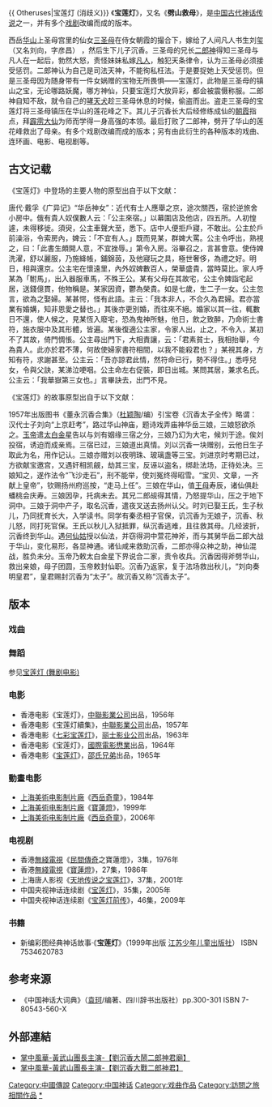 {{ Otheruses|宝莲灯 (消歧义)}}
{{unreferenced|time=2015-1-12}} 
《'''宝莲灯'''》，又名《'''劈山救母'''》，是[[中国|中国]][[古代|古代]][[神话|神话]][[传说|传说]]之一，并有多个[[戏剧|戏剧]]改编而成的版本。

西岳[[华山|华山]]上圣母宫里的仙女[[三圣母|三圣母]]在侍女朝霞的撮合下，嫁给了人间凡人书生刘玺 （又名刘向，字彦昌） ，然后生下儿子沉香。三圣母的兄长[[二郎神|二郎神]]得知三圣母与凡人在一起后，勃然大怒，责怪妹妹私嫁[[凡人|凡人]]，触犯天条律令，认为三圣母必须接受惩罚。二郎神认为自己是司法天神，不能徇私枉法。于是要捉她上天受惩罚。但是三圣母因为随身带有一件女娲赠的宝物无所畏惧——宝莲灯，此物是三圣母的镇山之宝，无论哪路妖魔，哪方神仙，只要宝莲灯大放异彩，都会被震慑称服。二郎神自知不敌，就令自己的[[哮天犬|哮天犬]]趁三圣母休息的时候，偷盗而出。盗走三圣母的宝莲灯将三圣母镇压在华山的莲花峰之下。其儿子沉香长大后经修练成仙的[[朝霞|朝霞]]指点，拜[[霹雳大仙|霹雳大仙]]为师而学得一身高强的本领。最后打败了二郎神，劈开了华山的莲花峰救出了母亲。有多个戏剧改编而成的版本；另有由此衍生的各种版本的戏曲、连环画、电影、电视剧等。

== 古文记载 ==
《宝莲灯》中登场的主要人物的原型出自于以下文献：

唐代·戴孚《广异记》“华岳神女”：近代有士人應舉之京，途次關西，宿於逆旅舍小房中。俄有貴人奴僕數人云：「公主來宿。」以幕圍店及他店，四五所。人初惶遽，未得移徙。須臾，公主車聲大至，悉下。店中人便拒戶寢，不敢出。公主於戶前澡浴，令索房內，婢云：「不宜有人。」既而見某，群婢大罵。公主令呼出，熟視之，曰：「此書生頗開人意，不宜挫辱。」第令入房。浴畢召之，言甚會意。使侍婢洗濯，舒以麗服，乃施絳帳，鋪錦茵，及他寢玩之具，極世奢侈，為禮之好。明日，相與還京。公主宅在懷遠里，內外奴婢數百人，榮華盛貴，當時莫比。家人呼某為「駙馬」，出入器服車馬，不殊王公。某有父母在其故宅，公主令婢詣宅起居，送錢億貫，他物稱是。某家因資，鬱為榮貴。如是七歲，生二子一女。公主忽言，欲為之娶婦。某甚愕，怪有此語。主云：「我本非人，不合久為君婦。君亦當業有婚媾，知非恩愛之替也。」其後亦更別婚，而往來不絕。婚家以其一往，輒數日不還，使人候之，見某恆入廢宅，恐為鬼神所魅，他日，飲之致醉，乃命術士書符，施衣服中及其形體，皆遍。某後復適公主家，令家人出，止之，不令入，某初不了其故，倚門惆悵。公主尋出門下，大相責讓，云：「君素貧士，我相抬舉，今為貴人。此亦於君不薄，何故使婦家書符相間，以我不能殺君也？」某視其身，方知有符，求謝甚至。公主云：「吾亦諒君此情，然符命已行，勢不得住。」悉呼兒女，令與父訣，某涕泣哽咽。公主命左右促裝，即日出城。某問其居，兼求名氏。公主云：「我華嶽第三女也。」言畢訣去，出門不見。

《宝莲灯》的故事原型出自于以下文献：

1957年出版图书《董永沉香合集》（[[杜颖陶|杜颖陶]]/编）引宝卷《沉香太子全传》略谓：汉代士子刘向“上京赶考”，路过华山神庙，题诗戏弄庙神华岳三娘，三娘怒欲杀之。[[玉皇大帝|玉帝]]遣[[太白金星|太白金星]]告以与刘有姻缘三宿之分，三娘乃幻为大宅，候刘于途。俟刘投宿，诱迫而成亲焉。三宿已过，三娘道出真情。刘以沉香一块赠别，云他日生子取此为名，用作记认。三娘亦赠刘以夜明珠、玻璃盏等三宝。刘进京时考期已过，方欲献宝邀宫，又遇奸相凯觎，劫其三宝，反诬以盗名，绑赴法场，正待处决。三娘知之，遂作法令“飞沙走石”，刑不能举，使刘冤终得昭雪。“宝贝、文章，一齐献上皇帝”，钦赐扬州府巡按，“走马上任”。三娘在华山，值[[西王母|王母]]寿辰，诸仙俱赴蟠桃会庆寿。三娘因孕，托病未去。其兄二郎觇得其情，乃怒提华山，压之于地下洞中。三娘于洞中产子，取名沉香，遣夜叉送去扬州认父。时刘已娶王氏，生子秋儿，乃同抚育长大，入学读书。同学有秦丞相子官保，讥沉香为无娘子，沉香、秋儿怒，同打死官保。王氏以秋儿入狱抵罪，纵沉香逃难，且往救其母。几经波折，沉香终到华山。遇[[何仙姑|何仙姑]]授以仙法，并窃得洞中萱花神斧，而与其舅华岳二郎大战于华山，变化易形，各显神通。诸仙咸来救助沉香，二郎亦得众神之助，神仙混战，胜负未分。玉帝乃敕太白金星下界说合二家，责令收兵。沉香因得斧劈华山，救出亲娘，母子团圆，玉帝敕封仙职。沉香乃返家，复于法场救出秋儿，“刘向奏明皇君”，皇君赐封沉香为“太子”。故沉香又称“沉香太子”。

==版本==
===戏曲===

===舞蹈===
参见[[宝莲灯_(舞剧电影)|宝莲灯 (舞剧电影)]]

===电影===
*香港电影《宝莲灯》，[[中聯影業公司|中聯影業公司]]出品，1956年
*香港电影《宝莲灯續集》，[[中聯影業公司|中聯影業公司]]出品，1957年
*香港电影《[[七彩宝莲灯|七彩宝莲灯]]》，[[丽士影业公司|丽士影业公司]]出品，1963年
*香港电影《宝莲灯》，[[國際電影懋業|國際電影懋業]]出品，1964年
*香港电影《[[宝莲灯|宝莲灯]]》，[[邵氏兄弟|邵氏兄弟]]出品，1965年

===動畫电影===
*[[上海美術电影制片廠|上海美術电影制片廠]]《[[西岳奇童|西岳奇童]]》，1984年
*[[上海美術电影制片廠|上海美術电影制片廠]]《[[宝莲灯_(动画电影)|寶蓮燈]]》，1999年
*[[上海美術电影制片廠|上海美術电影制片廠]]《[[西岳奇童|西岳奇童]]》，2006年

===电视剧===
*香港[[無綫電視|無綫電視]]《[[民間傳奇|民間傳奇]]之寶蓮燈》，3集，1976年
*香港[[無綫電視|無綫電視]]《[[寶蓮燈_(1986年電視劇)|寶蓮燈]]》，27集，1986年
*上海唐人影视《[[天地传说之宝莲灯|天地传说之宝莲灯]]》，37集，2001年
*中国央视神话连续剧《[[宝莲灯_(2005年电视剧)|宝莲灯]]》，35集，2005年
*中国央视神话连续剧《[[宝莲灯前传|宝莲灯前传]]》，46集，2009年

===书籍===
*新编彩图经典神话故事·《'''宝莲灯'''》（1999年出版 [[江苏少年儿童出版社|江苏少年儿童出版社]]） ISBN 7534620783

==参考来源==
*《中国神话大词典》（[[袁珂|袁珂]]/编著、四川辞书出版社）pp.300-301 ISBN 7-80543-560-X

== 外部連結 ==
* [https://www.youtube.com/watch?v=Oe7wPaeoWDU&feature=youtu.be&t=902 掌中風華-黃武山團長主演-【劉沉香大鬧二郎神君廟】]
* [https://www.youtube.com/watch?v=6mFAx7DrOuA&feature=youtu.be&t=29 掌中風華-黃武山團長主演-【劉沉香大戰二郎神君】]

{{中国神话}}
{{DEFAULTSORT:Bao Lian Deng}}
[[Category:中國傳說|Category:中國傳說]]
[[Category:中国神话|Category:中国神话]]
[[Category:戏曲作品|Category:戏曲作品]]
[[Category:訪問之旅相關作品|Category:訪問之旅相關作品]]
[[Category:寶蓮燈|*]]